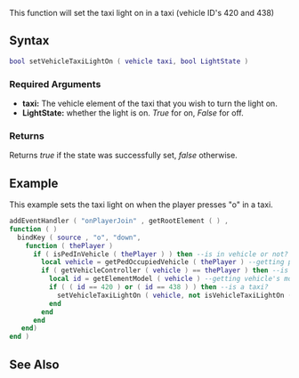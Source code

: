  
{{Server client function}}
This function will set the taxi light on in a taxi (vehicle ID's 420 and 438)

==Syntax== 
<syntaxhighlight lang="lua">
bool setVehicleTaxiLightOn ( vehicle taxi, bool LightState )              
</syntaxhighlight> 
{{OOP||[[/vehicle.md|vehicle]]:setTaxiLightOn|taxiLightOn|isVehicleTaxiLightOn}}
===Required Arguments=== 
*'''taxi:''' The vehicle element of the taxi that you wish to turn the light on.
*'''LightState:''' whether the light is on. ''True'' for on, ''False'' for off.

===Returns===
Returns ''true'' if the state was successfully set, ''false'' otherwise.

==Example==
This example sets the taxi light on when the player presses "o" in a taxi.
<syntaxhighlight lang="lua">
addEventHandler ( "onPlayerJoin" , getRootElement ( ) , 
function ( )
  bindKey ( source , "o", "down", 
    function ( thePlayer )
      if ( isPedInVehicle ( thePlayer ) ) then --is in vehicle or not?
        local vehicle = getPedOccupiedVehicle ( thePlayer ) --getting player's occupied vehicle
        if ( getVehicleController ( vehicle ) == thePlayer ) then --is driver or not?
          local id = getElementModel ( vehicle ) --getting vehicle's model
          if ( ( id == 420 ) or ( id == 438 ) ) then --is a taxi?
            setVehicleTaxiLightOn ( vehicle, not isVehicleTaxiLightOn ( vehicle ) ) --changing taxi light on/off
          end
        end	
      end
   end)
end )
</syntaxhighlight>

==See Also==
{{vehicle functions}}